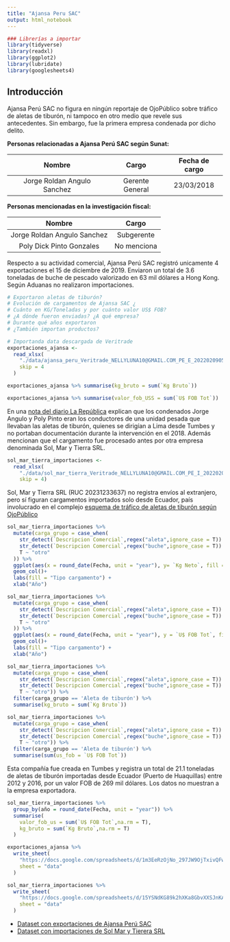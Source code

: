 ```yaml
---
title: "Ajansa Peru SAC"
output: html_notebook
---
```


```r
### Librerías a importar
library(tidyverse)
library(readxl)
library(ggplot2)
library(lubridate)
library(googlesheets4)
```

## Introducción

Ajansa Perú SAC no figura en ningún reportaje de OjoPúblico sobre tráfico de aletas de tiburón, ni tampoco en otro medio que revele sus antecedentes. Sin embargo, fue la primera empresa condenada por dicho delito. 

**Personas relacionadas a Ajansa Perú SAC según Sunat:**

| Nombre | Cargo | Fecha de cargo |
|  :---: |:----: | :----: |
| Jorge Roldan Angulo Sanchez | Gerente General | 23/03/2018 | 

 
**Personas mencionadas en la investigación fiscal:**

| Nombre | Cargo |
| :----: |:----: |
| Jorge Roldan Angulo Sanchez | Subgerente |
| Poly Dick Pinto Gonzales | No menciona |

Respecto a su actividad comercial, Ajansa Perú SAC registró unicamente 4 exportaciones el 15 de diciembre de 2019. Enviaron un total de 3.6 toneladas de buche de pescado valorizado en 63 mil dólares a Hong Kong. Según Aduanas no realizaron importaciones.

```r
# Exportaron aletas de tiburón?
# Evolución de cargamentos de Ajansa SAC ¿
# Cuánto en KG/Toneladas y por cuánto valor US$ FOB? 
# ¿A dónde fueron enviadas? ¿A qué empresa?
# Durante qué años exportaron
# ¿También importan productos?
```

```r
# Importanda data descargada de Veritrade
exportaciones_ajansa <-
  read_xlsx(
    "./data/ajansa_peru_Veritrade_NELLYLUNA10@GMAIL.COM_PE_E_20220209053141.xlsx",
    skip = 4
  )
```

```r
exportaciones_ajansa %>% summarise(kg_bruto = sum(`Kg Bruto`))
```
```r
exportaciones_ajansa %>% summarise(valor_fob_USS = sum(`U$ FOB Tot`))
```

En una [nota del diario La República](https://larepublica.pe/sociedad/2022/02/01/chimbote-dictan-4-anos-de-carcel-para-traficantes-de-aleta-de-tiburon-lrnd/) explican que los condenados Jorge Angulo y Poly Pinto
eran los conductores de una unidad pesada que llevaban las aletas de tiburón, quienes se dirigían a Lima desde Tumbes y no portaban documentación durante la intervención en el 2018. Además mencionan que el cargamento fue procesado antes por otra empresa denominada Sol, Mar y Tierra SRL.

```r
sol_mar_tierra_importaciones <-
  read_xlsx(
    "./data/sol_mar_tierra_Veritrade_NELLYLUNA10@GMAIL.COM_PE_I_20220209060618.xlsx",
    skip = 4)
```


Sol, Mar y Tierra SRL (RUC 20231233637) no registra envíos al extranjero, pero sí 
figuran cargamentos importados solo desde Ecuador, país involucrado en el complejo 
[esquema de tráfico de aletas de tiburón según OjoPúblico](https://ojo-publico.com/1056/companias-de-hong-kong-compran-aletas-de-tiburon-de-origen-sospechoso-en-peru)

```r
sol_mar_tierra_importaciones %>% 
  mutate(carga_grupo = case_when(
    str_detect(`Descripcion Comercial`,regex("aleta",ignore_case = T)) ~ "Aleta de tiburón",
    str_detect(`Descripcion Comercial`,regex("buche",ignore_case = T)) ~ "Buche de pescado",
    T ~ "otro"
  )) %>% 
  ggplot(aes(x = round_date(Fecha, unit = "year"), y= `Kg Neto`, fill = carga_grupo)) +
  geom_col()+
  labs(fill = "Tipo cargamento") +
  xlab("Año") 
```
```r
sol_mar_tierra_importaciones %>% 
  mutate(carga_grupo = case_when(
    str_detect(`Descripcion Comercial`,regex("aleta",ignore_case = T)) ~ "Aleta de tiburón",
    str_detect(`Descripcion Comercial`,regex("buche",ignore_case = T)) ~ "Buche de pescado",
    T ~ "otro"
  )) %>% 
  ggplot(aes(x = round_date(Fecha, unit = "year"), y = `U$ FOB Tot`, fill = carga_grupo)) +
  geom_col()+
  labs(fill = "Tipo cargamento") +
  xlab("Año")
```
```r
sol_mar_tierra_importaciones %>% 
  mutate(carga_grupo = case_when(
    str_detect(`Descripcion Comercial`,regex("aleta",ignore_case = T)) ~ "Aleta de tiburón",
    str_detect(`Descripcion Comercial`,regex("buche",ignore_case = T)) ~ "Buche de pescado",
    T ~ "otro")) %>% 
  filter(carga_grupo == 'Aleta de tiburón') %>% 
  summarise(kg_bruto = sum(`Kg Bruto`))
```
```r
sol_mar_tierra_importaciones %>% 
  mutate(carga_grupo = case_when(
    str_detect(`Descripcion Comercial`,regex("aleta",ignore_case = T)) ~ "Aleta de tiburón",
    str_detect(`Descripcion Comercial`,regex("buche",ignore_case = T)) ~ "Buche de pescado",
    T ~ "otro")) %>% 
  filter(carga_grupo == 'Aleta de tiburón') %>% 
  summarise(sum(us_fob = `U$ FOB Tot`))
```

Esta compañía fue creada en Tumbes y registra un total de 21.1 toneladas de aletas
de tiburón importadas desde Ecuador (Puerto de Huaquillas) entre 2012 y 2016, por un valor FOB de 269 mil 
dólares. Los datos no muestran a la empresa exportadora.

```r
sol_mar_tierra_importaciones %>% 
  group_by(año = round_date(Fecha, unit = "year")) %>% 
  summarise(
    valor_fob_us = sum(`U$ FOB Tot`,na.rm = T),
    kg_bruto = sum(`Kg Bruto`,na.rm = T)
  )
```
```r
exportaciones_ajansa %>% 
  write_sheet(
    "https://docs.google.com/spreadsheets/d/1m3EeRzOjNo_297JW9OjTxivQFwQnVz8Q95Y_Pb0Xnfk/edit#gid=0",
    sheet = "data"
  )

sol_mar_tierra_importaciones %>% 
  write_sheet(
    "https://docs.google.com/spreadsheets/d/15YSNdKG89k2hXKa8GbvXXSJnKAZwjbFVHwG0-v7EiQI/edit#gid=0",
    sheet = "data"
  )
```

- [Dataset con exportaciones de Ajansa Perú SAC](https://docs.google.com/spreadsheets/d/1m3EeRzOjNo_297JW9OjTxivQFwQnVz8Q95Y_Pb0Xnfk/edit#gid=0)
- [Dataset con importaciones de Sol Mar y Tierera SRL](https://docs.google.com/spreadsheets/d/15YSNdKG89k2hXKa8GbvXXSJnKAZwjbFVHwG0-v7EiQI/edit#gid=2057255506)

